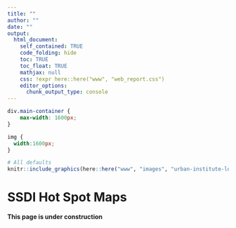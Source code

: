 ```yaml
---
title: ""
author: ""
date: ""
output:
  html_document:
    self_contained: TRUE
    code_folding: hide
    toc: TRUE
    toc_float: TRUE
    mathjax: null
    css: !expr here::here("www", "web_report.css")
    editor_options:
      chunk_output_type: console
---
```


```css
div.main-container {
    max-width: 1600px;
}

img {
  width:1600px;
}

```


```r

# All defaults
knitr::include_graphics(here::here("www", "images", "urban-institute-logo.png"))

```

# SSDI Hot Spot Maps

**This page is under construction**



